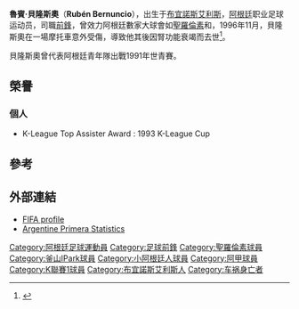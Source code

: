 {{Infobox Football biography
 | playername = 貝隆斯奧
 | image =
 | fullname = Rubén Alejandro Bernuncio Almaraz
 | height =
 | nickname =
 | dateofbirth = {{birth date|1976|01|19}}
 | dateofdeath = {{death date and age|1999|07|18|1976|01|19}}
 | cityofbirth = [[布宜諾斯艾利斯|布宜諾斯艾利斯]]
 | countryofbirth = [[阿根廷|阿根廷]]
 | currentclub =
 | clubnumber =
 | position = [[前鋒_(足球)|前鋒]]
 | youthyears =
 | youthclubs =
 | years = 1992-93 <br> 1993-94 <br> 1994-95 <br> 1995 <br> 1996
 | clubs = [[聖羅倫素|聖羅倫素]] <br> [[大宇皇家|大宇皇家]] <br> {{tsl|en|Textil Mandiyú||曼迪尤}} <br> [[小阿根廷人|小阿根廷人]] <br> [[聖羅倫素|聖羅倫素]]
 | caps(goals) = 18 (1) <br> {{0}}9 (1)<br> 25 (4) <br> {{0}}8 (2) <br> 11 (1)
 | nationalyears       =
 | nationalteam        =
 | nationalcaps(goals) =
 | pcupdate =
}}
'''魯賓·貝隆斯奧'''（'''Rubén Bernuncio'''{{bd|1976年|1月19日|1999年|7月18日|||B}}），出生于[[布宜諾斯艾利斯|布宜諾斯艾利斯]]，[[阿根廷|阿根廷]]职业足球运动员，司職[[前鋒_(足球)|前鋒]]，曾效力阿根廷數家大球會如[[聖羅倫素|聖羅倫素]]和{{tsl|en|Textil Mandiyú||曼迪尤}}，1996年11月，貝隆斯奧在一場摩托車意外受傷，導致他其後因腎功能衰竭而去世<ref>{{Cite web |url=http://www.clarin.com/diario/1999/07/19/r-01501d.htm |title=La vida se le fue muy rápido a Rubén Bernuncio |access-date=2010-12-12 |archive-date=2008-09-15 |archive-url=https://web.archive.org/web/20080915175209/http://www.clarin.com/diario/1999/07/19/r-01501d.htm |dead-url=no }}</ref>。

貝隆斯奧曾代表阿根廷青年隊出戰1991年世青賽。

==榮譽==
===個人===
* K-League Top Assister Award : 1993 K-League Cup

==參考==
{{reflist}}

==外部連結==
* [http://www.fifa.com/worldfootball/statisticsandrecords/players/player=194876/index.html FIFA profile] {{Wayback|url=http://www.fifa.com/worldfootball/statisticsandrecords/players/player=194876/index.html |date=20121021222320 }}
* [https://web.archive.org/web/20120511143858/http://www.futbolxxi.com/Futbolista.aspx?ID=1295&SEOFutbolista=Bernuncio+Ruben+Alejandro Argentine Primera Statistics] {{es icon}}

{{DEFAULTSORT:Bernuncio, Ruben}}
[[Category:阿根廷足球運動員|Category:阿根廷足球運動員]]
[[Category:足球前鋒|Category:足球前鋒]]
[[Category:聖羅倫素球員|Category:聖羅倫素球員]]
[[Category:釜山IPark球員|Category:釜山IPark球員]]
[[Category:小阿根廷人球員|Category:小阿根廷人球員]]
[[Category:阿甲球員|Category:阿甲球員]]
[[Category:K聯賽1球員|Category:K聯賽1球員]]
[[Category:布宜諾斯艾利斯人|Category:布宜諾斯艾利斯人]]
[[Category:车祸身亡者|Category:车祸身亡者]]